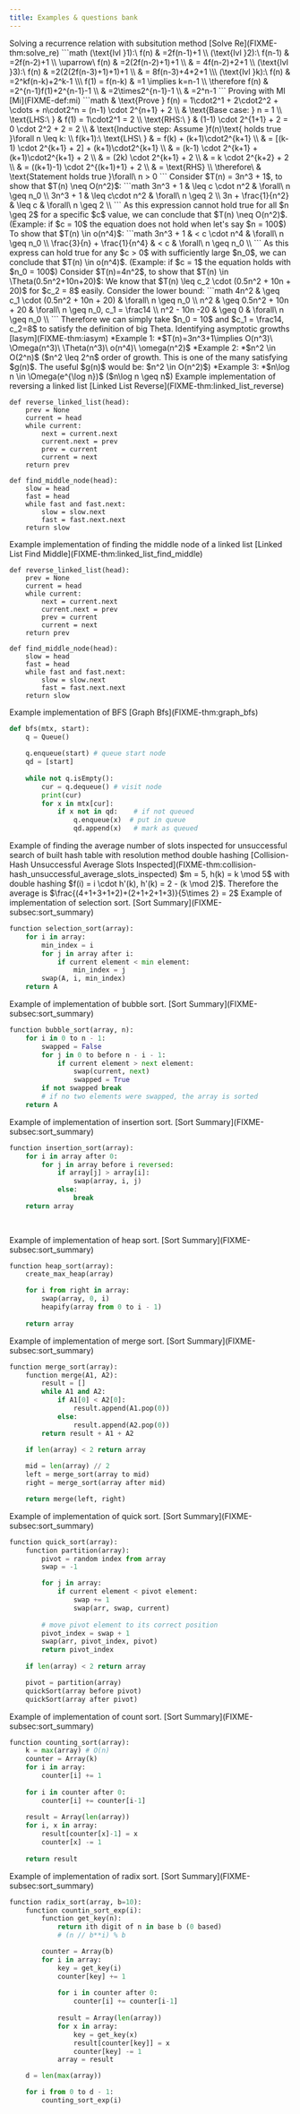 ```yaml
---
title: Examples & questions bank
---
```




<Block variant="example" title="">
Solving a recurrence relation with subsitution method [Solve Re](FIXME-thm:solve_re)
```math
(\text{lvl }1):\ f(n)   & =2f(n-1)+1             \\
(\text{lvl }2):\ f(n-1) & =2f(n-2)+1             \\
\uparrow\ f(n)          & =2(2f(n-2)+1)+1        \\
& = 4f(n-2)+2+1          \\
(\text{lvl }3):\ f(n)   & =2(2(2f(n-3)+1)+1)+1   \\
& = 8f(n-3)+4+2+1        \\\
(\text{lvl }k):\ f(n)   & =2^kf(n-k)+2^k-1       \\\
f(1) = f(n-k)           & =1 \implies k=n-1      \\
\therefore f(n)         & =2^{n-1}f(1)+2^{n-1}-1 \\
& =2\times2^{n-1}-1      \\
& =2^n-1
```
</Block>





<Block variant="example" title="">
Proving with MI [Mi](FIXME-def:mi)
```math
& \text{Prove } f(n) = 1\cdot2^1 + 2\cdot2^2 + \cdots + n\cdot2^n = (n-1) \cdot 2^{n+1} + 2 \\
& \text{Base case: } n = 1                                                                  \\
\text{LHS:\ }         & f(1) = 1\cdot2^1 = 2                                                                      \\
\text{RHS:\ }         & (1-1) \cdot 2^{1+1} + 2 = 0 \cdot 2^2 + 2 = 2                                             \\
& \text{Inductive step: Assume }f(n)\text{ holds true }\forall n \leq k:                    \\
f(k+1):\ \text{LHS\ } & = f(k) + (k+1)\cdot2^{k+1}                                                                \\
& = [(k-1) \cdot 2^{k+1} + 2] + (k+1)\cdot2^{k+1}                                           \\
& = (k-1) \cdot 2^{k+1} + (k+1)\cdot2^{k+1} + 2                                             \\
& = (2k) \cdot 2^{k+1} + 2                                                                  \\
& = k \cdot 2^{k+2} + 2                                                                     \\
& = ((k+1)-1) \cdot 2^{(k+1)+1} + 2                                                         \\
& = \text{RHS}                                                                              \\
\therefore\           & \text{Statement holds true }\forall\ n > 0
```
</Block>






<Block variant="example" title="Disproving Big O notation} [Asym](FIXME-def:asym)">
Consider $T(n) = 3n^3 + 1$, to show that $T(n) \neq O(n^2)$:
```math
3n^3 + 1           & \leq c \cdot n^2 & \forall\ n \geq n_0 \\
3n^3 + 1           & \leq c\cdot n^2  & \forall\ n \geq 2   \\
3n + \frac{1}{n^2} & \leq c           & \forall\ n \geq 2   \\
```
As this expression cannot hold true for all $n \geq 2$ for a specific $c$ value, we can conclude that $T(n) \neq O(n^2)$.
(Example: if $c = 10$ the equation does not hold when let's say $n = 100$)
</Block>






<Block variant="example" title="Proving Little o notation} [Asym](FIXME-def:asym)">
To show that $T(n) \in o(n^4)$:
```math
3n^3 + 1                    & < c \cdot n^4 & \forall\ n \geq n_0 \\
\frac{3}{n} + \frac{1}{n^4} & < c           & \forall\ n \geq n_0 \\
```
As this express can hold true for any $c > 0$ with sufficiently large $n_0$, we can conclude that $T(n) \in o(n^4)$.
(Example: if $c = 1$ the equation holds with $n_0 = 100$)
</Block>







<Block variant="example" title="Proving Big Theta notation} [Asym](FIXME-def:asym)">
Consider $T(n)=4n^2$, to show that $T(n) \in \Theta(0.5n^2+10n+20)$:
We know that $T(n) \leq c_2 \cdot (0.5n^2 + 10n + 20)$ for $c_2 = 8$ easily.
Consider the lower bound:
```math
4n^2          & \geq c_1 \cdot (0.5n^2 + 10n + 20) & \forall\ n \geq n_0                \\
n^2           & \geq 0.5n^2 + 10n + 20             & \forall\ n \geq n_0, c_1 = \frac14 \\
n^2 - 10n -20 & \geq 0                             & \forall\ n \geq n_0                \\
```
Therefore we can simply take $n_0 = 10$ and $c_1 = \frac14, c_2=8$ to satisfy the definition of big Theta.
</Block>







<Block variant="example" title="">
Identifying asymptotic growths [Iasym](FIXME-thm:iasym)
*Example 1: *$T(n)=3n^3+1\implies O(n^3)\ \Omega(n^3)\ \Theta(n^3)\ o(n^4)\ \omega(n^2)$
*Example 2: *$n^2 \in O(2^n)$ ($n^2 \leq 2^n$ order of growth. This is one of the many satisfying $g(n)$. The useful $g(n)$ would be: $n^2 \in O(n^2)$)
*Example 3: *$n\log n \in \Omega(e^{\log n})$  ($n\log n \geq n$)
</Block>




<Block variant="example" title="">
Example implementation of reversing a linked list [Linked List Reverse](FIXME-thm:linked_list_reverse)
</Block>

```python, firstline=1, lastline=9
def reverse_linked_list(head):
    prev = None
    current = head
    while current:
        next = current.next
        current.next = prev
        prev = current
        current = next
    return prev

def find_middle_node(head):
    slow = head
    fast = head
    while fast and fast.next:
        slow = slow.next
        fast = fast.next.next
    return slow

```



<Block variant="example" title="">
Example implementation of finding the middle node of a linked list [Linked List Find Middle](FIXME-thm:linked_list_find_middle)
</Block>

```python, firstline=11, lastline=17
def reverse_linked_list(head):
    prev = None
    current = head
    while current:
        next = current.next
        current.next = prev
        prev = current
        current = next
    return prev

def find_middle_node(head):
    slow = head
    fast = head
    while fast and fast.next:
        slow = slow.next
        fast = fast.next.next
    return slow

```



<Block variant="example" title="">
Example implementation of BFS [Graph Bfs](FIXME-thm:graph_bfs)
</Block>

```python
def bfs(mtx, start):
    q = Queue()
    
    q.enqueue(start) # queue start node
    qd = [start]
    
    while not q.isEmpty():
        cur = q.dequeue() # visit node
        print(cur)
        for x in mtx[cur]:
            if x not in qd:    # if not queued
                q.enqueue(x)  # put in queue
                qd.append(x)   # mark as queued
```

























<Block variant="example" title="">
Example of finding the average number of slots inspected for unsuccessful search of built hash table with resolution method double hashing [Collision-Hash Unsuccessful Average Slots Inspected](FIXME-thm:collision-hash_unsuccessful_average_slots_inspected)
$m = 5,     h(k) = k \mod 5$ with double hashing $f(i) = i \cdot h'(k),     h'(k) = 2 - (k \mod 2)$.
Therefore the average is $\frac{(4+1+3+1+2)+(2+1+2+1+3)}{5\times 2} = 2$
</Block>




<Block variant="example" title="">
Example of implementation of selection sort. [Sort Summary](FIXME-subsec:sort_summary)
</Block>

```python
function selection_sort(array):
    for i in array:
        min_index = i
        for j in array after i:
            if current element < min element:
                min_index = j
        swap(A, i, min_index)
    return A

```



<Block variant="example" title="">
Example of implementation of bubble sort. [Sort Summary](FIXME-subsec:sort_summary)
</Block>

```python
function bubble_sort(array, n): 
    for i in 0 to n - 1:
        swapped = False
        for j in 0 to before n - i - 1:
            if current element > next element:
                swap(current, next)
                swapped = True
        if not swapped break 
        # if no two elements were swapped, the array is sorted
    return A
```



<Block variant="example" title="">
Example of implementation of insertion sort. [Sort Summary](FIXME-subsec:sort_summary)
</Block>

```python
function insertion_sort(array):
    for i in array after 0:
        for j in array before i reversed:
            if array[j] > array[i]:
                swap(array, i, j)
            else:
                break
    return array
    
            
```



<Block variant="example" title="">
Example of implementation of heap sort. [Sort Summary](FIXME-subsec:sort_summary)
</Block>

```python
function heap_sort(array):
    create_max_heap(array)

    for i from right in array:
        swap(array, 0, i)
        heapify(array from 0 to i - 1)
    
    return array
```



<Block variant="example" title="">
Example of implementation of merge sort. [Sort Summary](FIXME-subsec:sort_summary)
</Block>

```python
function merge_sort(array):
    function merge(A1, A2):
        result = []
        while A1 and A2:
            if A1[0] < A2[0]:
                result.append(A1.pop(0))
            else:
                result.append(A2.pop(0))
        return result + A1 + A2
    
    if len(array) < 2 return array

    mid = len(array) // 2
    left = merge_sort(array to mid)
    right = merge_sort(array after mid)

    return merge(left, right)
```



<Block variant="example" title="">
Example of implementation of quick sort. [Sort Summary](FIXME-subsec:sort_summary)
</Block>

```python
function quick_sort(array):
    function partition(array):
        pivot = random index from array
        swap = -1

        for j in array:
            if current element < pivot element:
                swap += 1
                swap(arr, swap, current)
        
        # move pivot element to its correct position
        pivot_index = swap + 1
        swap(arr, pivot_index, pivot) 
        return pivot_index
    
    if len(array) < 2 return array

    pivot = partition(array)
    quickSort(array before pivot)
    quickSort(array after pivot)
```



<Block variant="example" title="">
Example of implementation of count sort. [Sort Summary](FIXME-subsec:sort_summary)
</Block>

```python
function counting_sort(array):
    k = max(array) # O(n)
    counter = Array(k)
    for i in array:
        counter[i] += 1
    
    for i in counter after 0:
        counter[i] += counter[i-1]
    
    result = Array(len(array))
    for i, x in array:
        result[counter[x]-1] = x
        counter[x] -= 1
    
    return result
```



<Block variant="example" title="">
Example of implementation of radix sort. [Sort Summary](FIXME-subsec:sort_summary)
</Block>

```python
function radix_sort(array, b=10):
    function countin_sort_exp(i):
        function get_key(n):
            return ith digit of n in base b (0 based)
            # (n // b**i) % b

        counter = Array(b)
        for i in array:
            key = get_key(i)
            counter[key] += 1
            
            for i in counter after 0:
                counter[i] += counter[i-1]
            
            result = Array(len(array))
            for x in array:
                key = get_key(x)
                result[counter[key]] = x
                counter[key] -= 1
            array = result

    d = len(max(array))

    for i from 0 to d - 1:
        counting_sort_exp(i)

```